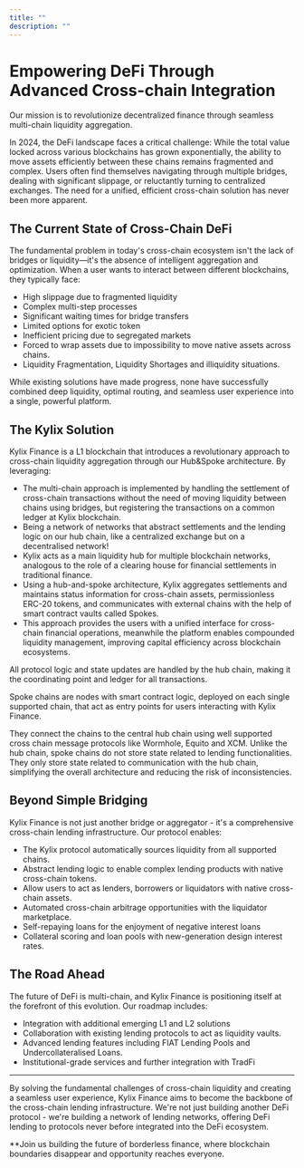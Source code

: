 ```yaml
---
title: ""
description: ""
---
```


# Empowering DeFi Through Advanced Cross-chain Integration

Our mission is to revolutionize decentralized finance through seamless multi-chain liquidity aggregation.

In 2024, the DeFi landscape faces a critical challenge: While the total value locked across various blockchains has grown exponentially, the ability to move assets efficiently between these chains remains fragmented and complex. Users often find themselves navigating through multiple bridges, dealing with significant slippage, or reluctantly turning to centralized exchanges. The need for a unified, efficient cross-chain solution has never been more apparent.

## The Current State of Cross-Chain DeFi

The fundamental problem in today's cross-chain ecosystem isn't the lack of bridges or liquidity—it's the absence of intelligent aggregation and optimization. When a user wants to interact between different blockchains, they typically face:

- High slippage due to fragmented liquidity
- Complex multi-step processes
- Significant waiting times for bridge transfers
- Limited options for exotic token
- Inefficient pricing due to segregated markets
- Forced to wrap assets due to impossibility to move native assets across chains.
- Liquidity Fragmentation, Liquidity Shortages and illiquidity situations.

While existing solutions have made progress, none have successfully combined deep liquidity, optimal routing, and seamless user experience into a single, powerful platform.

## The Kylix Solution

Kylix Finance is a L1 blockchain that introduces a revolutionary approach to cross-chain liquidity aggregation through our Hub&Spoke architecture. By leveraging:

- The multi-chain approach is implemented by handling the settlement of cross-chain transactions without the need of moving liquidity between chains using bridges, but registering the transactions on a common ledger at Kylix blockchain.
- Being a network of networks that abstract settlements and the lending logic on our hub chain, like a centralized exchange but on a decentralised network!
- Kylix acts as a main liquidity hub for multiple blockchain networks, analogous to the role of a clearing house for financial settlements in traditional finance.
- Using a hub-and-spoke architecture, Kylix aggregates settlements and maintains status information for cross-chain assets, permissionless ERC-20 tokens, and communicates with external chains with the help of smart contract vaults called Spokes.
- This approach provides the users with a unified interface for cross-chain financial operations, meanwhile the platform enables compounded liquidity management, improving capital efficiency across blockchain ecosystems.

All protocol logic and state updates are handled by the hub chain, making it the coordinating point and ledger for all transactions.

Spoke chains are nodes with smart contract logic, deployed on each single supported chain, that act as entry points for users interacting with Kylix Finance.

They connect the chains to the central hub chain using well supported cross chain message protocols like Wormhole, Equito and XCM. Unlike the hub chain, spoke chains do not store state related to lending functionalities. They only store state related to communication with the hub chain, simplifying the overall architecture and reducing the risk of inconsistencies.

## Beyond Simple Bridging

Kylix Finance is not just another bridge or aggregator - it's a comprehensive cross-chain lending infrastructure. Our protocol enables:

- The Kylix protocol automatically sources liquidity from all supported chains.
- Abstract lending logic to enable complex lending products with native cross-chain tokens.
- Allow users to act as lenders, borrowers or liquidators with native cross-chain assets.
- Automated cross-chain arbitrage opportunities with the liquidator marketplace.
- Self-repaying loans for the enjoyment of negative interest loans
- Collateral scoring and loan pools with new-generation design interest rates.

## The Road Ahead

The future of DeFi is multi-chain, and Kylix Finance is positioning itself at the forefront of this evolution. Our roadmap includes:

- Integration with additional emerging L1 and L2 solutions
- Collaboration with existing lending protocols to act as liquidity vaults.
- Advanced lending features including FIAT Lending Pools and Undercollateralised Loans.
- Institutional-grade services and further integration with TradFi

---

By solving the fundamental challenges of cross-chain liquidity and creating a seamless user experience,
Kylix Finance aims to become the backbone of the cross-chain lending infrastructure. We're not just building another DeFi protocol - we're building a network of lending networks, offering DeFi lending to protocols never before integrated into the DeFi ecosystem.

\*\*Join us building the future of borderless finance, where blockchain boundaries disappear and opportunity reaches everyone.
